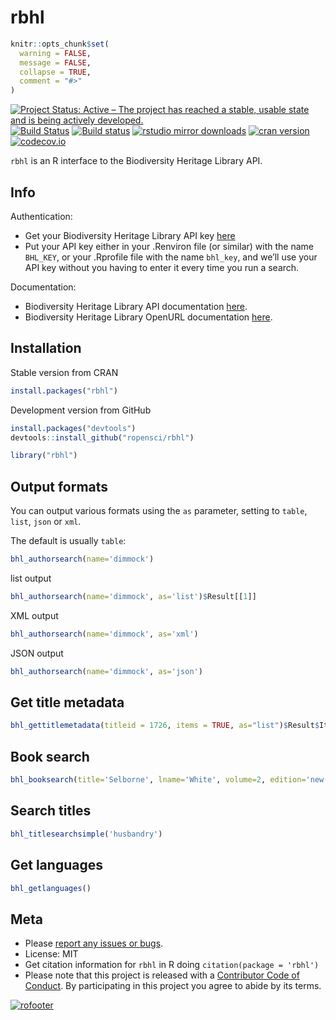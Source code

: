 rbhl
====

```r
knitr::opts_chunk$set(
  warning = FALSE,
  message = FALSE,
  collapse = TRUE,
  comment = "#>"
)
```

[![Project Status: Active – The project has reached a stable, usable state and is being actively developed.](http://www.repostatus.org/badges/latest/active.svg)](http://www.repostatus.org/#active)
[![Build Status](https://api.travis-ci.org/ropensci/rbhl.png)](https://travis-ci.org/ropensci/rbhl)
[![Build status](https://ci.appveyor.com/api/projects/status/ej5u9mdirg1yyteg/branch/master)](https://ci.appveyor.com/project/sckott/rbhl/branch/master)
[![rstudio mirror downloads](http://cranlogs.r-pkg.org/badges/rbhl?color=2ECC71)](https://github.com/metacran/cranlogs.app)
[![cran version](http://www.r-pkg.org/badges/version/rbhl)](https://cran.r-project.org/package=rbhl)
[![codecov.io](https://codecov.io/github/ropensci/rbhl/coverage.svg?branch=master)](https://codecov.io/github/ropensci/rbhl?branch=master)

`rbhl` is an R interface to the Biodiversity Heritage Library API.

## Info

Authentication:

* Get your Biodiversity Heritage Library API key [here](http://www.biodiversitylibrary.org/getapikey.aspx)
* Put your API key either in your .Renviron file (or similar) with the name `BHL_KEY`, or your .Rprofile file with the name `bhl_key`, and we'll use your API key without you having to enter it every time you run a search.

Documentation:

* Biodiversity Heritage Library API documentation [here](http://www.biodiversitylibrary.org/api2/docs/docs.html).
* Biodiversity Heritage Library OpenURL documentation [here](http://www.biodiversitylibrary.org/openurlhelp.aspx).

## Installation

Stable version from CRAN

```r
install.packages("rbhl")
```

Development version from GitHub

```r
install.packages("devtools")
devtools::install_github("ropensci/rbhl")
```

```r
library("rbhl")
```

## Output formats

You can output various formats using the `as` parameter, setting to `table`, `list`, `json` or `xml`.

The default is usually `table`:

```r
bhl_authorsearch(name='dimmock')
```

list output

```r
bhl_authorsearch(name='dimmock', as='list')$Result[[1]]
```

XML output

```r
bhl_authorsearch(name='dimmock', as='xml')
```

JSON output

```r
bhl_authorsearch(name='dimmock', as='json')
```

## Get title metadata

```r
bhl_gettitlemetadata(titleid = 1726, items = TRUE, as="list")$Result$Items
```

## Book search

```r
bhl_booksearch(title='Selborne', lname='White', volume=2, edition='new', year=1825, collectionid=4, language='eng')
```

## Search titles

```r
bhl_titlesearchsimple('husbandry')
```

## Get languages

```r
bhl_getlanguages()
```

## Meta

* Please [report any issues or bugs](https://github.com/ropensci/rbhl/issues).
* License: MIT
* Get citation information for `rbhl` in R doing `citation(package = 'rbhl')`
* Please note that this project is released with a [Contributor Code of Conduct](CODE_OF_CONDUCT.md). By participating in this project you agree to abide by its terms.

[![rofooter](https://ropensci.org/public_images/github_footer.png)](https://ropensci.org)
